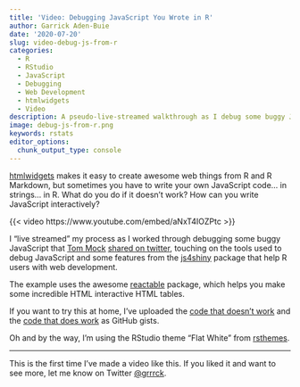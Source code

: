 ```yaml
---
title: 'Video: Debugging JavaScript You Wrote in R'
author: Garrick Aden-Buie
date: '2020-07-20'
slug: video-debug-js-from-r
categories:
  - R
  - RStudio
  - JavaScript
  - Debugging
  - Web Development
  - htmlwidgets
  - Video
description: A pseudo-live-streamed walkthrough as I debug some buggy JavaScript written in R for a {reactable} htmlwidget.
image: debug-js-from-r.png
keywords: rstats
editor_options:
  chunk_output_type: console
---
```


<!-- Links -->
[htmlwidgets]: https://www.htmlwidgets.org/
[reactable]: https://glin.github.io/reactable
[thomas-mock]: https://twitter.com/thomas_mock
[rsthemes]: https://github.com/gadenbuie/rsthemes/
[js4shiny]: https://pkg.js4shiny.com

::: {.lead}
<span class="pkg">[htmlwidgets]</span> makes it easy to create awesome web things from R and R Markdown, but sometimes you have to write your own JavaScript code... in strings... in R. What do you do if it doesn't work? How can you write JavaScript interactively?
:::

{{< video https://www.youtube.com/embed/aNxT4IOZPtc >}}

I "live streamed" my process
as I worked through debugging
some buggy JavaScript that [Tom Mock][thomas-mock]
[shared on twitter](https://twitter.com/thomas_mock/status/1284932187352072192),
touching on the tools used
to debug JavaScript and
some features from the <span class="pkg">[js4shiny]</span> package
that help R users with web development.

The example uses the awesome <span class="pkg">[reactable]</span> package,
which helps you make some incredible HTML interactive HTML tables.

If you want to try this at home,
I've uploaded the
[code that doesn't work](https://gist.github.com/gadenbuie/9ce3a58a7f6109c23cdd68711a2623ae)
and the
[code that does work](https://gist.github.com/gadenbuie/7d8bb61476dcfa4459fb6e8b7a219022)
as GitHub gists.

Oh and by the way,
I'm using the RStudio theme "Flat White" from <span class="pkg">[rsthemes]</span>.

---

This is the first time I've made a video like this.
If you liked it and want to see more,
let me know on Twitter
[&commat;grrrck](https://twitter.com/grrrck).